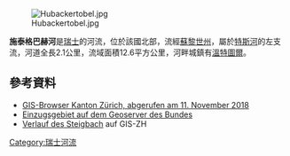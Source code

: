 {{Coord|47.47850|N|8.70829|E|display=title}}
[[Image:Hubackertobel.jpg|right]]

'''施泰格巴赫河'''是[[瑞士|瑞士]]的河流，位於該國北部，流經[[蘇黎世州|蘇黎世州]]，屬於[[特斯河_(瑞士)|特斯河]]的左支流，河道全長2.1公里，流域面積12.6平方公里，河畔城鎮有[[溫特圖爾|溫特圖爾]]。

==參考資料==
* [https://maps.zh.ch/ GIS-Browser Kanton Zürich, abgerufen am 11. November 2018] {{Wayback|url=https://maps.zh.ch/ |date=20190217202341 }}
* [https://api3.geo.admin.ch/rest/services/ech/MapServer/ch.bafu.wasser-teileinzugsgebiete_2/42443/extendedHtmlPopup?lang=de Einzugsgebiet auf dem Geoserver des Bundes] {{Wayback|url=https://api3.geo.admin.ch/rest/services/ech/MapServer/ch.bafu.wasser-teileinzugsgebiete_2/42443/extendedHtmlPopup?lang=de |date=20181001142404 }}
* [http://maps.zh.ch/s/f9ncfbf0 Verlauf des Steigbach] auf GIS-ZH

{{Switzerland-geo-stub}}
[[Category:瑞士河流|Category:瑞士河流]]